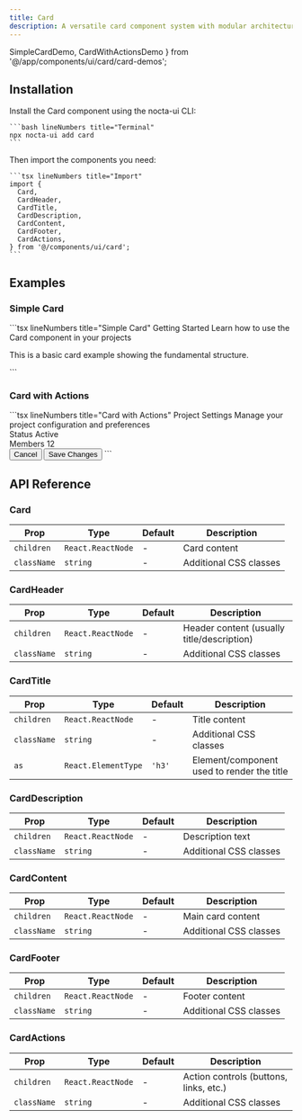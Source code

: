 ```yaml
---
title: Card
description: A versatile card component system with modular architecture and dark mode support
---
```


  SimpleCardDemo,
  CardWithActionsDemo
} from '@/app/components/ui/card/card-demos';

## Installation

<Steps>
  <Step>
    Install the Card component using the nocta-ui CLI:

    ```bash lineNumbers title="Terminal"
    npx nocta-ui add card
    ```
  </Step>
  <Step>
    Then import the components you need:

    ```tsx lineNumbers title="Import"
    import {
      Card,
      CardHeader,
      CardTitle,
      CardDescription,
      CardContent,
      CardFooter,
      CardActions,
    } from '@/components/ui/card';
    ```
  </Step>
</Steps>

## Examples

### Simple Card

<DocsTabs defaultValue="preview">
  <DocsTab value="preview" lineNumbers title="Preview">
    <SimpleCardDemo />
  </DocsTab>
  <DocsTab value="code" lineNumbers title="Code">
    ```tsx lineNumbers title="Simple Card"
    <Card>
      <CardHeader>
        <CardTitle>Getting Started</CardTitle>
        <CardDescription>
          Learn how to use the Card component in your projects
        </CardDescription>
      </CardHeader>
      <CardContent>
        <p>This is a basic card example showing the fundamental structure.</p>
      </CardContent>
    </Card>
    ```
  </DocsTab>
</DocsTabs>

### Card with Actions

<DocsTabs defaultValue="preview">
  <DocsTab value="preview" lineNumbers title="Preview">
    <CardWithActionsDemo />
  </DocsTab>
  <DocsTab value="code" lineNumbers title="Code">
    ```tsx lineNumbers title="Card with Actions"
    <Card className="max-w-md">
				<CardHeader>
					<CardTitle>Project Settings</CardTitle>
					<CardDescription>
						Manage your project configuration and preferences
					</CardDescription>
				</CardHeader>
				<CardContent>
					<div className="space-y-3">
						<div className="flex items-center justify-between">
							<span className="text-sm font-medium text-foreground-muted">
								Status
							</span>
							<Badge size="sm" variant="success">
								Active
							</Badge>
						</div>
						<div className="flex items-center justify-between">
							<span className="text-sm font-medium text-foreground-muted">
								Members
							</span>
							<span className="text-sm text-foreground-muted">12</span>
						</div>
					</div>
				</CardContent>
				<CardFooter>
					<CardActions>
						<Button variant="ghost" size="sm">
							Cancel
						</Button>
						<Button variant="primary" size="sm">
							Save Changes
						</Button>
					</CardActions>
				</CardFooter>
			</Card>
    ```
  </DocsTab>
</DocsTabs>

## API Reference

### Card

| Prop | Type | Default | Description |
|------|------|---------|-------------|
| `children` | `React.ReactNode` | - | Card content |
| `className` | `string` | - | Additional CSS classes |

### CardHeader

| Prop | Type | Default | Description |
|------|------|---------|-------------|
| `children` | `React.ReactNode` | - | Header content (usually title/description) |
| `className` | `string` | - | Additional CSS classes |

### CardTitle

| Prop | Type | Default | Description |
|------|------|---------|-------------|
| `children` | `React.ReactNode` | - | Title content |
| `className` | `string` | - | Additional CSS classes |
| `as` | `React.ElementType` | `'h3'` | Element/component used to render the title |

### CardDescription

| Prop | Type | Default | Description |
|------|------|---------|-------------|
| `children` | `React.ReactNode` | - | Description text |
| `className` | `string` | - | Additional CSS classes |

### CardContent

| Prop | Type | Default | Description |
|------|------|---------|-------------|
| `children` | `React.ReactNode` | - | Main card content |
| `className` | `string` | - | Additional CSS classes |

### CardFooter

| Prop | Type | Default | Description |
|------|------|---------|-------------|
| `children` | `React.ReactNode` | - | Footer content |
| `className` | `string` | - | Additional CSS classes |

### CardActions

| Prop | Type | Default | Description |
|------|------|---------|-------------|
| `children` | `React.ReactNode` | - | Action controls (buttons, links, etc.) |
| `className` | `string` | - | Additional CSS classes |
